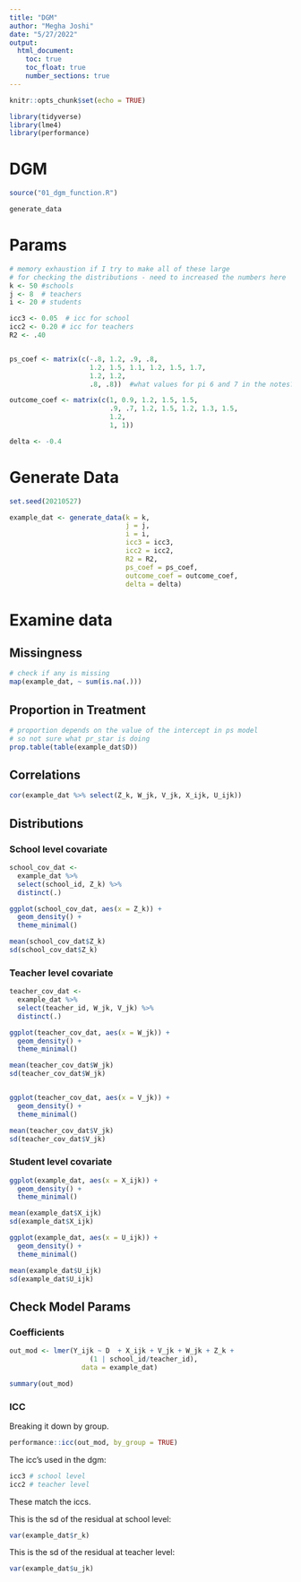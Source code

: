 ```yaml
---
title: "DGM"
author: "Megha Joshi"
date: "5/27/2022"
output:
  html_document:
    toc: true
    toc_float: true
    number_sections: true
---
```


```r
knitr::opts_chunk$set(echo = TRUE)
```

```r
library(tidyverse)
library(lme4)
library(performance)
```

# DGM 

```r
source("01_dgm_function.R")

generate_data
```


# Params

```r
# memory exhaustion if I try to make all of these large 
# for checking the distributions - need to increased the numbers here
k <- 50 #schools
j <- 8  # teachers 
i <- 20 # students

icc3 <- 0.05  # icc for school 
icc2 <- 0.20 # icc for teachers
R2 <- .40


ps_coef <- matrix(c(-.8, 1.2, .9, .8,
                    1.2, 1.5, 1.1, 1.2, 1.5, 1.7,
                    1.2, 1.2,
                    .8, .8))  #what values for pi 6 and 7 in the notes?

outcome_coef <- matrix(c(1, 0.9, 1.2, 1.5, 1.5,
                         .9, .7, 1.2, 1.5, 1.2, 1.3, 1.5,
                         1.2, 
                         1, 1))

delta <- -0.4
```


# Generate Data

```r
set.seed(20210527)

example_dat <- generate_data(k = k,
                             j = j, 
                             i = i, 
                             icc3 = icc3, 
                             icc2 = icc2, 
                             R2 = R2,
                             ps_coef = ps_coef, 
                             outcome_coef = outcome_coef, 
                             delta = delta)
```


# Examine data
  
## Missingness

```r
# check if any is missing 
map(example_dat, ~ sum(is.na(.)))
```


## Proportion in Treatment

```r
# proportion depends on the value of the intercept in ps model
# so not sure what pr_star is doing
prop.table(table(example_dat$D))
```

## Correlations

```r
cor(example_dat %>% select(Z_k, W_jk, V_jk, X_ijk, U_ijk))
```


## Distributions

### School level covariate

```r
school_cov_dat <- 
  example_dat %>%
  select(school_id, Z_k) %>%
  distinct(.)

ggplot(school_cov_dat, aes(x = Z_k)) +
  geom_density() + 
  theme_minimal()

mean(school_cov_dat$Z_k)
sd(school_cov_dat$Z_k)
```


### Teacher level covariate

```r
teacher_cov_dat <- 
  example_dat %>%
  select(teacher_id, W_jk, V_jk) %>%
  distinct(.)

ggplot(teacher_cov_dat, aes(x = W_jk)) +
  geom_density() + 
  theme_minimal()

mean(teacher_cov_dat$W_jk)
sd(teacher_cov_dat$W_jk)


ggplot(teacher_cov_dat, aes(x = V_jk)) +
  geom_density() + 
  theme_minimal()

mean(teacher_cov_dat$V_jk)
sd(teacher_cov_dat$V_jk)
```

### Student level covariate

```r
ggplot(example_dat, aes(x = X_ijk)) +
  geom_density() + 
  theme_minimal()

mean(example_dat$X_ijk)
sd(example_dat$X_ijk)

ggplot(example_dat, aes(x = U_ijk)) +
  geom_density() + 
  theme_minimal()

mean(example_dat$U_ijk)
sd(example_dat$U_ijk)
```


## Check Model Params

### Coefficients

```r
out_mod <- lmer(Y_ijk ~ D  + X_ijk + V_jk + W_jk + Z_k + 
                    (1 | school_id/teacher_id),
                  data = example_dat)

summary(out_mod)
```




### ICC 

Breaking it down by group. 

```r
performance::icc(out_mod, by_group = TRUE)
```

The icc's used in the dgm:

```r
icc3 # school level 
icc2 # teacher level 
```

These match the iccs.

This is the sd of the residual at school level:

```r
var(example_dat$r_k)
```

This is the sd of the residual at teacher level:


```r
var(example_dat$u_jk)
```

